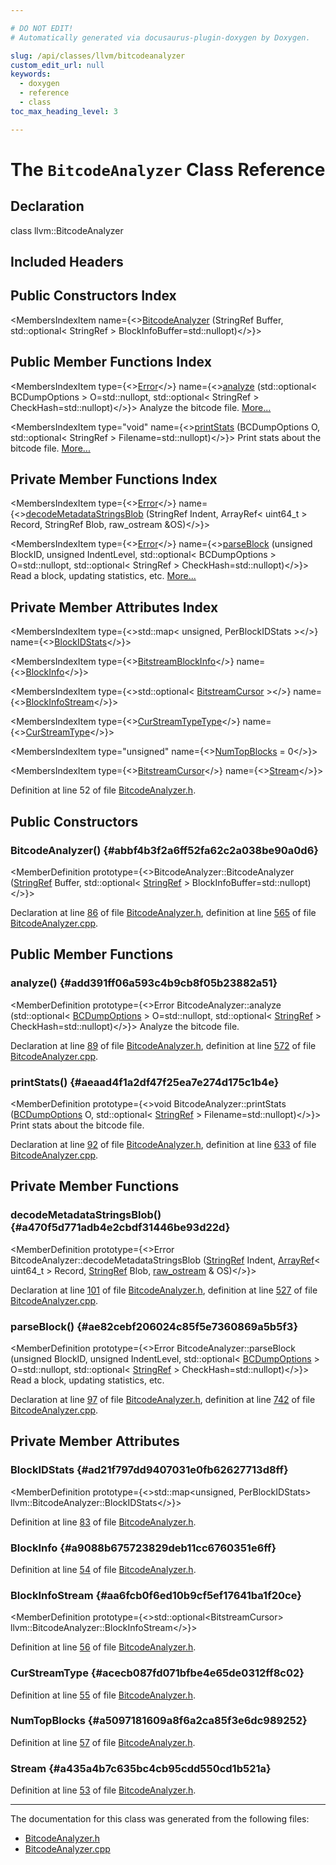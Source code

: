 ```yaml
---

# DO NOT EDIT!
# Automatically generated via docusaurus-plugin-doxygen by Doxygen.

slug: /api/classes/llvm/bitcodeanalyzer
custom_edit_url: null
keywords:
  - doxygen
  - reference
  - class
toc_max_heading_level: 3

---
```





# The `BitcodeAnalyzer` Class Reference

<DoxygenPage pluginConfig={pluginConfig}>



## Declaration

<CodeBlock>class llvm::BitcodeAnalyzer</CodeBlock>

## Included Headers

<IncludesList>
<IncludesListItem
  filePath="llvm/Bitcode/BitcodeAnalyzer.h"
  permalink="/docs/api/files/include/include/llvm/include/llvm/bitcode/bitcodeanalyzer-h"
  isLocal="true" />
</IncludesList>

## Public Constructors Index

<MembersIndex>

<MembersIndexItem
  name={<><a href="#abbf4b3f2a6ff52fa62c2a038be90a0d6">BitcodeAnalyzer</a> (StringRef Buffer, std::optional&lt; StringRef &gt; BlockInfoBuffer=std::nullopt)</>}>
</MembersIndexItem>

</MembersIndex>

## Public Member Functions Index

<MembersIndex>

<MembersIndexItem
  type={<><a href="/docs/api/classes/llvm/error">Error</a></>}
  name={<><a href="#add391ff06a593c4b9cb8f05b23882a51">analyze</a> (std::optional&lt; BCDumpOptions &gt; O=std::nullopt, std::optional&lt; StringRef &gt; CheckHash=std::nullopt)</>}>
Analyze the bitcode file. <a href="#add391ff06a593c4b9cb8f05b23882a51">More...</a>
</MembersIndexItem>

<MembersIndexItem
  type="void"
  name={<><a href="#aeaad4f1a2df47f25ea7e274d175c1b4e">printStats</a> (BCDumpOptions O, std::optional&lt; StringRef &gt; Filename=std::nullopt)</>}>
Print stats about the bitcode file. <a href="#aeaad4f1a2df47f25ea7e274d175c1b4e">More...</a>
</MembersIndexItem>

</MembersIndex>

## Private Member Functions Index

<MembersIndex>

<MembersIndexItem
  type={<><a href="/docs/api/classes/llvm/error">Error</a></>}
  name={<><a href="#a470f5d771adb4e2cbdf31446be93d22d">decodeMetadataStringsBlob</a> (StringRef Indent, ArrayRef&lt; uint64&#95;t &gt; Record, StringRef Blob, raw&#95;ostream &amp;OS)</>}>
</MembersIndexItem>

<MembersIndexItem
  type={<><a href="/docs/api/classes/llvm/error">Error</a></>}
  name={<><a href="#ae82cebf206024c85f5e7360869a5b5f3">parseBlock</a> (unsigned BlockID, unsigned IndentLevel, std::optional&lt; BCDumpOptions &gt; O=std::nullopt, std::optional&lt; StringRef &gt; CheckHash=std::nullopt)</>}>
Read a block, updating statistics, etc. <a href="#ae82cebf206024c85f5e7360869a5b5f3">More...</a>
</MembersIndexItem>

</MembersIndex>

## Private Member Attributes Index

<MembersIndex>

<MembersIndexItem
  type={<>std::map&lt; unsigned, PerBlockIDStats &gt;</>}
  name={<><a href="#ad21f797dd9407031e0fb62627713d8ff">BlockIDStats</a></>}>
</MembersIndexItem>

<MembersIndexItem
  type={<><a href="/docs/api/classes/llvm/bitstreamblockinfo">BitstreamBlockInfo</a></>}
  name={<><a href="#a9088b675723829deb11cc6760351e6ff">BlockInfo</a></>}>
</MembersIndexItem>

<MembersIndexItem
  type={<>std::optional&lt; <a href="/docs/api/classes/llvm/bitstreamcursor">BitstreamCursor</a> &gt;</>}
  name={<><a href="#aa6fcb0f6ed10b9cf5ef17641ba1f20ce">BlockInfoStream</a></>}>
</MembersIndexItem>

<MembersIndexItem
  type={<><a href="/docs/api/namespaces/llvm/#ab313f8a023b8259fb27cc18af0d999d3">CurStreamTypeType</a></>}
  name={<><a href="#acecb087fd071bfbe4e65de0312ff8c02">CurStreamType</a></>}>
</MembersIndexItem>

<MembersIndexItem
  type="unsigned"
  name={<><a href="#a5097181609a8f6a2ca85f3e6dc989252">NumTopBlocks</a> = 0</>}>
</MembersIndexItem>

<MembersIndexItem
  type={<><a href="/docs/api/classes/llvm/bitstreamcursor">BitstreamCursor</a></>}
  name={<><a href="#a435a4b7c635bc4cb95cdd550cd1b521a">Stream</a></>}>
</MembersIndexItem>

</MembersIndex>


Definition at line 52 of file <a href="/docs/api/files/include/include/llvm/include/llvm/bitcode/bitcodeanalyzer-h">BitcodeAnalyzer.h</a>.

<SectionDefinition>

## Public Constructors

### BitcodeAnalyzer() {#abbf4b3f2a6ff52fa62c2a038be90a0d6}

<MemberDefinition
  prototype={<>BitcodeAnalyzer::BitcodeAnalyzer (<a href="/docs/api/classes/llvm/stringref">StringRef</a> Buffer, std::optional&lt; <a href="/docs/api/classes/llvm/stringref">StringRef</a> &gt; BlockInfoBuffer=std::nullopt)</>}>

Declaration at line <a href="/docs/api/files/include/include/llvm/include/llvm/bitcode/bitcodeanalyzer-h/#l00086">86</a> of file <a href="/docs/api/files/include/include/llvm/include/llvm/bitcode/bitcodeanalyzer-h">BitcodeAnalyzer.h</a>, definition at line <a href="/docs/api/files/lib/lib/bitcode/lib/bitcode/reader/bitcodeanalyzer-cpp/#l00565">565</a> of file <a href="/docs/api/files/lib/lib/bitcode/lib/bitcode/reader/bitcodeanalyzer-cpp">BitcodeAnalyzer.cpp</a>.
</MemberDefinition>

</SectionDefinition>

<SectionDefinition>

## Public Member Functions

### analyze() {#add391ff06a593c4b9cb8f05b23882a51}

<MemberDefinition
  prototype={<>Error BitcodeAnalyzer::analyze (std::optional&lt; <a href="/docs/api/structs/llvm/bcdumpoptions">BCDumpOptions</a> &gt; O=std::nullopt, std::optional&lt; <a href="/docs/api/classes/llvm/stringref">StringRef</a> &gt; CheckHash=std::nullopt)</>}>
Analyze the bitcode file.

Declaration at line <a href="/docs/api/files/include/include/llvm/include/llvm/bitcode/bitcodeanalyzer-h/#l00089">89</a> of file <a href="/docs/api/files/include/include/llvm/include/llvm/bitcode/bitcodeanalyzer-h">BitcodeAnalyzer.h</a>, definition at line <a href="/docs/api/files/lib/lib/bitcode/lib/bitcode/reader/bitcodeanalyzer-cpp/#l00572">572</a> of file <a href="/docs/api/files/lib/lib/bitcode/lib/bitcode/reader/bitcodeanalyzer-cpp">BitcodeAnalyzer.cpp</a>.
</MemberDefinition>

### printStats() {#aeaad4f1a2df47f25ea7e274d175c1b4e}

<MemberDefinition
  prototype={<>void BitcodeAnalyzer::printStats (<a href="/docs/api/structs/llvm/bcdumpoptions">BCDumpOptions</a> O, std::optional&lt; <a href="/docs/api/classes/llvm/stringref">StringRef</a> &gt; Filename=std::nullopt)</>}>
Print stats about the bitcode file.

Declaration at line <a href="/docs/api/files/include/include/llvm/include/llvm/bitcode/bitcodeanalyzer-h/#l00092">92</a> of file <a href="/docs/api/files/include/include/llvm/include/llvm/bitcode/bitcodeanalyzer-h">BitcodeAnalyzer.h</a>, definition at line <a href="/docs/api/files/lib/lib/bitcode/lib/bitcode/reader/bitcodeanalyzer-cpp/#l00633">633</a> of file <a href="/docs/api/files/lib/lib/bitcode/lib/bitcode/reader/bitcodeanalyzer-cpp">BitcodeAnalyzer.cpp</a>.
</MemberDefinition>

</SectionDefinition>

<SectionDefinition>

## Private Member Functions

### decodeMetadataStringsBlob() {#a470f5d771adb4e2cbdf31446be93d22d}

<MemberDefinition
  prototype={<>Error BitcodeAnalyzer::decodeMetadataStringsBlob (<a href="/docs/api/classes/llvm/stringref">StringRef</a> Indent, <a href="/docs/api/classes/llvm/arrayref">ArrayRef</a>&lt; uint64&#95;t &gt; Record, <a href="/docs/api/classes/llvm/stringref">StringRef</a> Blob, <a href="/docs/api/classes/llvm/raw-ostream">raw&#95;ostream</a> &amp; OS)</>}>

Declaration at line <a href="/docs/api/files/include/include/llvm/include/llvm/bitcode/bitcodeanalyzer-h/#l00101">101</a> of file <a href="/docs/api/files/include/include/llvm/include/llvm/bitcode/bitcodeanalyzer-h">BitcodeAnalyzer.h</a>, definition at line <a href="/docs/api/files/lib/lib/bitcode/lib/bitcode/reader/bitcodeanalyzer-cpp/#l00527">527</a> of file <a href="/docs/api/files/lib/lib/bitcode/lib/bitcode/reader/bitcodeanalyzer-cpp">BitcodeAnalyzer.cpp</a>.
</MemberDefinition>

### parseBlock() {#ae82cebf206024c85f5e7360869a5b5f3}

<MemberDefinition
  prototype={<>Error BitcodeAnalyzer::parseBlock (unsigned BlockID, unsigned IndentLevel, std::optional&lt; <a href="/docs/api/structs/llvm/bcdumpoptions">BCDumpOptions</a> &gt; O=std::nullopt, std::optional&lt; <a href="/docs/api/classes/llvm/stringref">StringRef</a> &gt; CheckHash=std::nullopt)</>}>
Read a block, updating statistics, etc.

Declaration at line <a href="/docs/api/files/include/include/llvm/include/llvm/bitcode/bitcodeanalyzer-h/#l00097">97</a> of file <a href="/docs/api/files/include/include/llvm/include/llvm/bitcode/bitcodeanalyzer-h">BitcodeAnalyzer.h</a>, definition at line <a href="/docs/api/files/lib/lib/bitcode/lib/bitcode/reader/bitcodeanalyzer-cpp/#l00742">742</a> of file <a href="/docs/api/files/lib/lib/bitcode/lib/bitcode/reader/bitcodeanalyzer-cpp">BitcodeAnalyzer.cpp</a>.
</MemberDefinition>

</SectionDefinition>

<SectionDefinition>

## Private Member Attributes

### BlockIDStats {#ad21f797dd9407031e0fb62627713d8ff}

<MemberDefinition
  prototype={<>std::map&lt;unsigned, PerBlockIDStats&gt; llvm::BitcodeAnalyzer::BlockIDStats</>}>

Definition at line <a href="/docs/api/files/include/include/llvm/include/llvm/bitcode/bitcodeanalyzer-h/#l00083">83</a> of file <a href="/docs/api/files/include/include/llvm/include/llvm/bitcode/bitcodeanalyzer-h">BitcodeAnalyzer.h</a>.
</MemberDefinition>

### BlockInfo {#a9088b675723829deb11cc6760351e6ff}

<MemberDefinition
  prototype="BitstreamBlockInfo llvm::BitcodeAnalyzer::BlockInfo">

Definition at line <a href="/docs/api/files/include/include/llvm/include/llvm/bitcode/bitcodeanalyzer-h/#l00054">54</a> of file <a href="/docs/api/files/include/include/llvm/include/llvm/bitcode/bitcodeanalyzer-h">BitcodeAnalyzer.h</a>.
</MemberDefinition>

### BlockInfoStream {#aa6fcb0f6ed10b9cf5ef17641ba1f20ce}

<MemberDefinition
  prototype={<>std::optional&lt;BitstreamCursor&gt; llvm::BitcodeAnalyzer::BlockInfoStream</>}>

Definition at line <a href="/docs/api/files/include/include/llvm/include/llvm/bitcode/bitcodeanalyzer-h/#l00056">56</a> of file <a href="/docs/api/files/include/include/llvm/include/llvm/bitcode/bitcodeanalyzer-h">BitcodeAnalyzer.h</a>.
</MemberDefinition>

### CurStreamType {#acecb087fd071bfbe4e65de0312ff8c02}

<MemberDefinition
  prototype="CurStreamTypeType llvm::BitcodeAnalyzer::CurStreamType">

Definition at line <a href="/docs/api/files/include/include/llvm/include/llvm/bitcode/bitcodeanalyzer-h/#l00055">55</a> of file <a href="/docs/api/files/include/include/llvm/include/llvm/bitcode/bitcodeanalyzer-h">BitcodeAnalyzer.h</a>.
</MemberDefinition>

### NumTopBlocks {#a5097181609a8f6a2ca85f3e6dc989252}

<MemberDefinition
  prototype="unsigned llvm::BitcodeAnalyzer::NumTopBlocks = 0">

Definition at line <a href="/docs/api/files/include/include/llvm/include/llvm/bitcode/bitcodeanalyzer-h/#l00057">57</a> of file <a href="/docs/api/files/include/include/llvm/include/llvm/bitcode/bitcodeanalyzer-h">BitcodeAnalyzer.h</a>.
</MemberDefinition>

### Stream {#a435a4b7c635bc4cb95cdd550cd1b521a}

<MemberDefinition
  prototype="BitstreamCursor llvm::BitcodeAnalyzer::Stream">

Definition at line <a href="/docs/api/files/include/include/llvm/include/llvm/bitcode/bitcodeanalyzer-h/#l00053">53</a> of file <a href="/docs/api/files/include/include/llvm/include/llvm/bitcode/bitcodeanalyzer-h">BitcodeAnalyzer.h</a>.
</MemberDefinition>

</SectionDefinition>

<hr/>

The documentation for this class was generated from the following files:

<ul>
<li><a href="/docs/api/files/include/include/llvm/include/llvm/bitcode/bitcodeanalyzer-h">BitcodeAnalyzer.h</a></li>
<li><a href="/docs/api/files/lib/lib/bitcode/lib/bitcode/reader/bitcodeanalyzer-cpp">BitcodeAnalyzer.cpp</a></li>
</ul>

</DoxygenPage>
